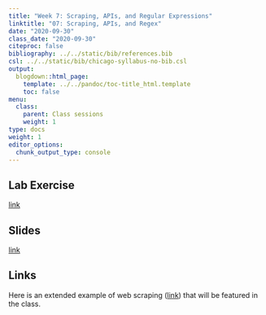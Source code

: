 ```yaml
---
title: "Week 7: Scraping, APIs, and Regular Expressions"
linktitle: "07: Scraping, APIs, and Regex"
date: "2020-09-30"
class_date: "2020-09-30"
citeproc: false
bibliography: ../../static/bib/references.bib
csl: ../../static/bib/chicago-syllabus-no-bib.csl
output:
  blogdown::html_page:
    template: ../../pandoc/toc-title_html.template
    toc: false
menu:
  class:
    parent: Class sessions
    weight: 1
type: docs
weight: 1
editor_options: 
  chunk_output_type: console
---
```


## Lab Exercise

[link](/assignment/07-lab)

## Slides

[link](/slides/07-apis-regex/slides.html)

## Links

Here is an extended example of web scraping ([link](https://github.com/USCbiostats/PM566/tree/df4f275d56c23c47ce7e0d9791c2bb384819af8c#latest-weeks-cross-reference))
that will be featured in the class.
